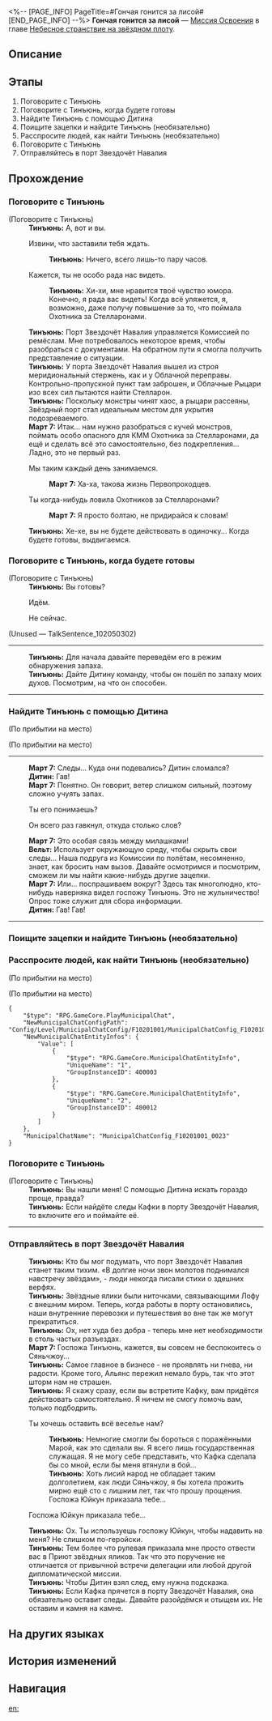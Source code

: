 <%-- [PAGE_INFO]
PageTitle=#Гончая гонится за лисой#
[END_PAGE_INFO] --%>
{{Дополнить|Диалоги.}}
{{Миссия Инфобокс
|id              = 1020501
|Название        = 
|Изображение     = Миссия Гончая гонится за лисой.png
|Тип             = Миссия Освоения
|Событие         = 
|Глава           = Небесное странствие на звёздном плоту
|Условия         = Завершена [[Миссия Освоения]] «[[Хитрые уловки]]»
|Персонажи       = Вельт; Дитин; Март 7; Первопроходец; Тинъюнь
|СтартЛокация    = [[Лофу Сяньчжоу]] — [[Центральная гавань Приюта звёздных яликов]]
|Мир             = Лофу Сяньчжоу
|Предыдущая      = Хитрые уловки
|Следующая       = Звёзд водоворот, прозрение грядёт
|Награды         = Опыт Освоения*400; Звёздный нефрит*80; Очищенный эфир*2; Кредиты*20 000
}}
'''Гончая гонится за лисой''' — [[Миссия Освоения]] в главе [[Небесное странствие на звёздном плоту]].

==Описание==
{{Описание|Всё готово для того, чтобы вы отправились в порт Звездочёт Навалия - основной центр судостроения на Лофу Сяньчжоу. Там вы поймёте, зачем Охотники за Стелларонами пригласили вас на борт Сяньчжоу.}}

==Этапы==
# Поговорите с Тинъюнь
# Поговорите с Тинъюнь, когда будете готовы
# Найдите Тинъюнь с помощью Дитина
# Поищите зацепки и найдите Тинъюнь (необязательно)
# Расспросите людей, как найти Тинъюнь (необязательно)
# Поговорите с Тинъюнь
# Отправляйтесь в порт Звездочёт Навалия

==Прохождение==
{{Дополнить}}

===Поговорите с Тинъюнь===
{{Описание миссии|тип=Миссия Освоения|локация=Центральная гавань Приюта звёздных яликов|Проанализировав перехваченное сообщение, Комиссия по полётам обнаружила зацепки о местонахождении Кафки.<br />Что касается вас, то вы все пускаетесь в погоню за этой неуловимой Охотницей за Стелларонами.}}
{{Диалог Начало}}

;(Поговорите с Тинъюнь)
:'''Тинъюнь:''' А, вот и вы.
:{{Диалог|Стрелка}} Извини, что заставили тебя ждать.
::'''Тинъюнь:''' Ничего, всего лишь-то пару часов.
:{{Диалог|Стрелка}} Кажется, ты не особо рада нас видеть.
::'''Тинъюнь:''' Хи-хи, мне нравится твоё чувство юмора. Конечно, я рада вас видеть! Когда всё уляжется, я, возможно, даже получу повышение за то, что поймала Охотника за Стелларонами.
:'''Тинъюнь:''' Порт Звездочёт Навалия управляется Комиссией по ремёслам. Мне потребовалось некоторое время, чтобы разобраться с документами. На обратном пути я смогла получить представление о ситуации.
:'''Тинъюнь:''' У порта Звездочёт Навалия вышел из строя меридиональный стержень, как и у Облачной переправы. Контрольно-пропускной пункт там заброшен, и Облачные Рыцари изо всех сил пытаются найти Стелларон.
:'''Тинъюнь:''' Поскольку монстры чинят хаос, а рыцари рассеяны, Звёздный порт стал идеальным местом для укрытия подозреваемого.
:'''Март 7:''' Итак... нам нужно разобраться с кучей монстров, поймать особо опасного для КММ Охотника за Стелларонами, да ещё и сделать всё это самостоятельно, без подкрепления... Ладно, это не первый раз.
:{{Диалог|Стрелка}} Мы таким каждый день занимаемся.
::'''Март 7:''' Ха-ха, такова жизнь Первопроходцев.
:{{Диалог|Стрелка}} Ты когда-нибудь ловила Охотников за Стелларонами?
::'''Март 7:''' Я просто болтаю, не придирайся к словам!
:'''Тинъюнь:''' Хе-хе, вы не будете действовать в одиночку... Когда будете готовы, выдвигаемся.
{{Диалог Конец}}

===Поговорите с Тинъюнь, когда будете готовы===
{{Диалог Начало}}

;(Поговорите с Тинъюнь)
:'''Тинъюнь:''' Вы готовы?
:{{Диалог|Стрелка}} Идём.
::{{tx}}
:{{Диалог|Выход}} Не сейчас.
:{{tx}}
;(Unused &mdash; TalkSentence_102050302)

----
:'''Тинъюнь:''' Для начала давайте переведём его в режим обнаружения запаха.
:'''Тинъюнь:''' Дайте Дитину команду, чтобы он пошёл по запаху моих духов. Посмотрим, на что он способен.
----
{{Диалог Конец}}

===Найдите Тинъюнь с помощью Дитина===
{{Описание миссии|тип=Миссия Освоения|локация=Центральная гавань Приюта звёздных яликов|Чтобы значительно упростить поиск, Тинъюнь предложила вам удобный инструмент, изобретённый Комиссией по ремёслам, - Дитина, механическую собаку, используемую для выслеживания. Чтобы овладеть этим инструментом, требуется немного практики.}}
{{Диалог Начало}}
;(По прибытии на место)

;(По прибытии на место)
----
:'''Март 7:''' Следы... Куда они подевались? Дитин сломался?
:'''Дитин:''' Гав!
:'''Март 7:''' Понятно. Он говорит, ветер слишком сильный, поэтому сложно учуять запах.
:{{Диалог|Стрелка}} Ты его понимаешь?
:{{Диалог|Стрелка}} Он всего раз гавкнул, откуда столько слов?
:'''Март 7:''' Это особая связь между милашками!
:'''Вельт:''' Использует окружающую среду, чтобы скрыть свои следы... Наша подруга из Комиссии по полётам, несомненно, знает, как бросить нам вызов. Давайте осмотримся и посмотрим, сможем ли мы найти какие-нибудь другие зацепки.
:'''Март 7:''' Или... поспрашиваем вокруг? Здесь так многолюдно, кто-нибудь наверняка видел госпожу Тинъюнь. Это не жульничество! Опрос тоже служит для сбора информации.
:'''Дитин:''' Гав! Гав!
----
{{Диалог Конец}}

===Поищите зацепки и найдите Тинъюнь (необязательно)===
{{Диалог Начало}}
{{Диалог Конец}}

===Расспросите людей, как найти Тинъюнь (необязательно)===
{{Диалог Начало}}
;(По прибытии на место)

;(По прибытии на место)
<pre>{
	"$type": "RPG.GameCore.PlayMunicipalChat",
	"NewMunicipalChatConfigPath": "Config/Level/MunicipalChatConfig/F10201001/MunicipalChatConfig_F10201001_0023.json",
	"NewMunicipalChatEntityInfos": {
		"Value": [
			{
				"$type": "RPG.GameCore.MunicipalChatEntityInfo",
				"UniqueName": "1",
				"GroupInstanceID": 400003
			},
			{
				"$type": "RPG.GameCore.MunicipalChatEntityInfo",
				"UniqueName": "2",
				"GroupInstanceID": 400012
			}
		]
	},
	"MunicipalChatName": "MunicipalChatConfig_F10201001_0023"
}</pre>
{{Диалог Конец}}

===Поговорите с Тинъюнь===
{{Описание миссии|тип=Миссия Освоения|локация=Центральная гавань Приюта звёздных яликов|Чтобы значительно упростить поиск, Тинъюнь предложила вам удобный инструмент, изобретённый Комиссией по ремёслам, - Дитина, механическую собаку, используемую для выслеживания.<br />Вы успешно находите Тинъюнь с помощью Дитина.}}
{{Диалог Начало}}

;(Поговорите с Тинъюнь)
:'''Тинъюнь:''' Вы нашли меня! С помощью Дитина искать гораздо проще, правда?
:'''Тинъюнь:''' Если найдёте следы Кафки в порту Звездочёт Навалия, то включите его и поймайте её.
----
{{Диалог Конец}}

===Отправляйтесь в порт Звездочёт Навалия===
{{Описание миссии|тип=Миссия Освоения|локация=Центральная гавань Приюта звёздных яликов|Всё готово для того, чтобы вы отправились в порт Звездочёт Навалия - основной центр судостроения на Лофу Сяньчжоу. Там вы поймёте, зачем Охотники за Стелларонами пригласили вас на борт Сяньчжоу.}}
{{Диалог Начало}}

:'''Тинъюнь:''' Кто бы мог подумать, что порт Звездочёт Навалия станет таким тихим. «В долгие ночи звон молотов поднимался навстречу звёздам», - люди некогда писали стихи о здешних верфях.
:'''Тинъюнь:''' Звёздные ялики были ниточками, связывающими Лофу с внешним миром. Теперь, когда работы в порту остановились, наши внутренние перевозки и путешествия во вне так же могут прекратиться.
:'''Тинъюнь:''' Ох, нет худа без добра - теперь мне нет необходимости в столь частых разъездах.
:'''Март 7:''' Госпожа Тинъюнь, кажется, вы совсем не беспокоитесь о Сяньчжоу...
:'''Тинъюнь:''' Самое главное в бизнесе - не проявлять ни гнева, ни радости. Кроме того, Альянс пережил немало бурь, так что этот шторм нам не страшен.
:'''Тинъюнь:''' Я скажу сразу, если вы встретите Кафку, вам придётся действовать самостоятельно. Я ничем не смогу помочь вам, только подбодрить.
:{{Диалог|Стрелка}} Ты хочешь оставить всё веселье нам?
::'''Тинъюнь:''' Немногие смогли бы бороться с поражёнными Марой, как это сделали вы. Я всего лишь государственная служащая. Я не могу себе представить, что Кафка сделала бы со мной, если бы меня втянули в бой...
::'''Тинъюнь:''' Хоть лисий народ не обладает таким долголетием, как люди Сяньчжоу, я бы хотела прожить мирно ещё сто с лишним лет, так что прошу прощения.
::Госпожа Юйкун приказала тебе...
:{{Диалог|Стрелка}} Госпожа Юйкун приказала тебе...
:'''Тинъюнь:''' Ох. Ты используешь госпожу Юйкун, чтобы надавить на меня? Не слишком по-геройски.
:'''Тинъюнь:''' Тем более что рулевая приказала мне просто отвести вас в Приют звёздных яликов. Так что это поручение не отличается от привычной встречи делегации или любой другой дипломатической миссии.
:{{tx}}
:'''Тинъюнь:''' Чтобы Дитин взял след, ему нужна подсказка.
:'''Тинъюнь:''' Если Кафка прячется в порту Звездочёт Навалия, она обязательно оставит следы. Давайте разойдёмся и отыщем их. Не оставим и камня на камне.
{{Диалог Конец}}

==На других языках==
{{На других языках
|en   = The Hound Chases the Fox
|zhs  = 犬迹追从，谛听狐踪
|zht  = 犬跡追從，諦聽狐蹤
|ja   = 犬の跡を追い、狐の跡に耳を傾ける
|ko   = 여우를 추격하는 경청
|es   = El sabueso persigue al zorro
|fr   = Le chien poursuit le renard
|ru   = Гончая гонится за лисой
|th   = ตามรอยเจ้าหมา แกะรอยเจ้าจิ้งจอก
|vi   = Chó Săn Đuổi Theo Cáo
|de   = Der Hund jagt den Fuchs
|id   = Anjing yang Mengejar Rubah
|pt   = O Cão Caça a Raposa
}}

==История изменений==
{{История изменений|3.5}}

==Навигация==
{{Миссия Освоения Навбокс|Глава }}

[[en:]]

